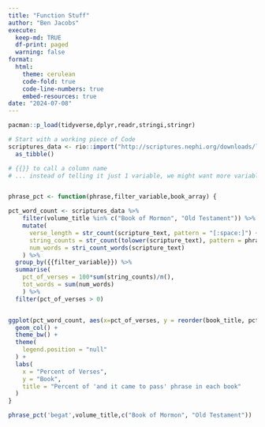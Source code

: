 ```yaml
---
title: "Function Stuff"
author: "Ben Jacobs"
execute:
  keep-md: TRUE
  df-print: paged
  warning: false
format:
  html:
    theme: cerulean
    code-fold: true
    code-line-numbers: true
    embed-resources: true
date: "2024-07-08"
---
```


```r
pacman::p_load(tidyverse,dplyr,readr,stringi,stringr)
```


```r
# Start with a working piece of Code
scriptures_data <- rio::import("http://scriptures.nephi.org/downloads/lds-scriptures.csv.zip") %>% 
  as_tibble()
```


```r
# {{}} to call a column name
# ... instead of telling it just 1 variable, we might want more variables.


phrase_pct <- function(phrase,filter_variable,book_array) {

pct_word_count <- scriptures_data %>%
    filter(volume_title %in% c("Book of Mormon", "Old Testament")) %>%
    mutate(
      verse_length = str_count(scripture_text, pattern = "[:space:]") + 1,
      string_counts = str_count(tolower(scripture_text), pattern = phrase),
      num_words = stri_count_words(scripture_text)
    ) %>% 
  group_by({{filter_variable}}) %>% 
  summarise(
    pct_of_verses = 100*sum(string_counts)/n(),
    tot_words = sum(num_words)
    ) %>%
  filter(pct_of_verses > 0)


ggplot(pct_word_count, aes(x=pct_of_verses, y = reorder(book_title, pct_of_verses), fill=book_title)) +
  geom_col() +
  theme_bw() +
  theme(
    legend.position = "null"
  ) +
  labs(
    x = "Percent of Verses",
    y = "Book",
    title = "Percent of 'and it came to pass' phrase in each book"
  )
}

phrase_pct('begat',volume_title,c("Book of Mormon", "Old Testament"))
```

